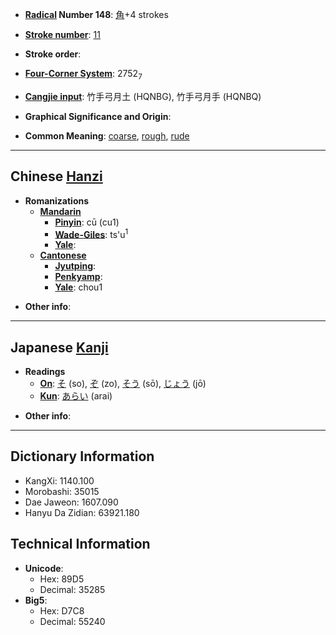 * '''[[Wiktionary:Chinese radical index| Radical]] Number 148''': [[Wiktionary:Chinese radical index 角|角]]+4 strokes

* '''[[Wiktionary:Chinese total strokes index|Stroke number]]''': [[Wiktionary:Chinese total strokes index 11|11]]

* '''Stroke order''': 

* '''[[Wiktionary:Chinese four corner index|Four-Corner System]]''': 2752<sub>7</sub>

* '''[[Wiktionary:Chinese Cangjie index|Cangjie input]]''': 竹手弓月土 (HQNBG), 竹手弓月手 (HQNBQ)

* '''Graphical Significance and Origin''': 

* '''Common Meaning''': [[coarse]], [[rough]], [[rude]]

----

== Chinese [[Hanzi]] ==

* '''Romanizations'''
** '''[[Mandarin]]'''
*** '''[[Pinyin]]''': cū (cu1)
*** '''[[Wade-Giles]]''': ts'u<sup>1</sup>
*** '''[[Yale]]''': 
** '''[[Cantonese]]'''
*** '''[[Jyutping]]''':
*** '''[[Penkyamp]]''': 
*** '''[[Yale]]''': chou1

* '''Other info''': 

----

== Japanese [[Kanji]] ==

* '''Readings'''
** '''[[On]]''': [[そ]] (so), [[ぞ]] (zo), [[そう]] (sō), [[じょう]] (jō)
** '''[[Kun]]''': [[あらい]] (arai)

* '''Other info''':  

----

== Dictionary Information ==

* KangXi: 1140.100
* Morobashi: 35015
* Dae Jaweon: 1607.090
* Hanyu Da Zidian: 63921.180

== Technical Information ==

* '''Unicode''':
** Hex: 89D5
** Decimal: 35285
* '''Big5''':
** Hex: D7C8
** Decimal: 55240